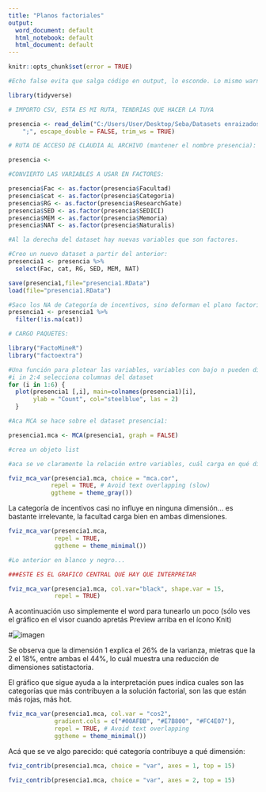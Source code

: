 ```yaml
---
title: "Planos factoriales"
output:
  word_document: default
  html_notebook: default
  html_document: default
---
```



```r
knitr::opts_chunk$set(error = TRUE)
```

```r

#Echo false evita que salga código en output, lo esconde. Lo mismo warnings y message, cuando carga paquetes que a aveces pone warnings.

library(tidyverse)
```



```r

# IMPORTO CSV, ESTA ES MI RUTA, TENDRÍAS QUE HACER LA TUYA

presencia <- read_delim("C:/Users/User/Desktop/Seba/Datasets enraizados. No tocar ni mover/Presencia_investigadores_UNLP_en_RG_y_RIS.csv", 
    ";", escape_double = FALSE, trim_ws = TRUE)
```


```r

# RUTA DE ACCESO DE CLAUDIA AL ARCHIVO (mantener el nombre presencia):

presencia <-

```


```r
#CONVIERTO LAS VARIABLES A USAR EN FACTORES:

presencia$Fac <- as.factor(presencia$Facultad)
presencia$cat <- as.factor(presencia$Categoria)
presencia$RG <- as.factor(presencia$ResearchGate)
presencia$SED <- as.factor(presencia$SEDICI)
presencia$MEM <- as.factor(presencia$Memoria)
presencia$NAT <- as.factor(presencia$Naturalis)

#Al la derecha del dataset hay nuevas variables que son factores.
```


```r
#Creo un nuevo dataset a partir del anterior:
presencia1 <- presencia %>% 
  select(Fac, cat, RG, SED, MEM, NAT)
```

```r
save(presencia1,file="presencia1.RData")
load(file="presencia1.RData")
```


```r

#Saco los NA de Categoría de incentivos, sino deforman el plano factorial
presencia1 <- presencia1 %>% 
  filter(!is.na(cat)) 
```


```r
# CARGO PAQUETES:

library("FactoMineR")
library("factoextra")
```


```r
#Una función para plotear las variables, variables con bajo n pueden distorsionar el analisis
#i in 2:4 selecciona columnas del dataset
for (i in 1:6) {
  plot(presencia1 [,i], main=colnames(presencia1)[i],
       ylab = "Count", col="steelblue", las = 2)
  }
```


```r
#Aca MCA se hace sobre el dataset presencia1:

presencia1.mca <- MCA(presencia1, graph = FALSE)

#crea un objeto list
```


```r
#aca se ve claramente la relación entre variables, cuál carga en qué dimensión

fviz_mca_var(presencia1.mca, choice = "mca.cor", 
            repel = TRUE, # Avoid text overlapping (slow)
            ggtheme = theme_gray())
```

La categoría de incentivos casi no influye en ninguna dimensión... es bastante irrelevante, la facultad carga bien en ambas dimensiones.


```r
fviz_mca_var(presencia1.mca, 
             repel = TRUE, 
             ggtheme = theme_minimal())
```



```r
#Lo anterior en blanco y negro...

###ESTE ES EL GRAFICO CENTRAL QUE HAY QUE INTERPRETAR

fviz_mca_var(presencia1.mca, col.var="black", shape.var = 15,
             repel = TRUE)
```

A acontinuación uso simplemente el word para tunearlo un poco (sólo ves el gráfico en el visor cuando apretás Preview arriba en el ícono Knit) 

#![imagen](imagen1.png)

Se observa que la dimensión 1 explica el 26% de la varianza, mietras que la 2 el 18%, entre ambas el 44%, lo cuál muestra una reducción de dimensiones satistactoria.

El gráfico que sigue ayuda a la interpretación pues indica cuales son las categorías que más contribuyen a la solución factorial, son las que están más rojas, más hot.


```r
fviz_mca_var(presencia1.mca, col.var = "cos2",
             gradient.cols = c("#00AFBB", "#E7B800", "#FC4E07"), 
             repel = TRUE, # Avoid text overlapping
             ggtheme = theme_minimal())
```

Acá que se ve algo parecido: qué categoría contribuye a qué dimensión:

```r
fviz_contrib(presencia1.mca, choice = "var", axes = 1, top = 15)

fviz_contrib(presencia1.mca, choice = "var", axes = 2, top = 15)

```




